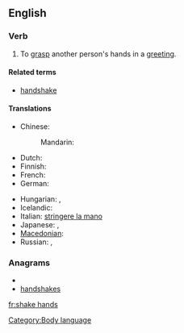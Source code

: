 ==English==

===Verb===
{{en-verb|shakes hands|shaking hands|shook hands|shaken hands}}

# To [[grasp]] another person's hands in a [[greeting]].

====Related terms====
*[[handshake]]

====Translations====
{{trans-top|grasp another person's hands in a greeting}}
* Chinese:
*: Mandarin: {{t|zh|握手|tr=wòshǒu|sc=Hani}}
* Dutch: {{t|nl|handen schudden}}
* Finnish: {{t+|fi|kätellä}}
* French: {{t|fr|serrer la main}}
* German: {{t|de|Hände schütteln}}
{{trans-mid}}
* Hungarian: {{t-|hu|kezet ráz}},  {{t-|hu|kezet fog}}
* Icelandic: {{t-|is|takast í hendur}}
* Italian: [[stringere la mano]]
* Japanese: {{t|ja|握手|alt=握手する|tr=あくしゅする, akushu-suru}}, {{t|ja|ハンドシェークする|tr=handoshēku-suru}}
* [[Macedonian]]: {{t|mk|се ракува|tr=se rákuva}}
* Russian: {{t|ru|пожимать руку|tr=požimát’ rúku|sc=Cyrl}} {{impf}}, {{t|ru|пожать руку|tr=požát’ rúku|sc=Cyrl}} {{pf}}
{{trans-bottom}}

===Anagrams===
* {{alphagram|aadehhknss}}
* [[handshakes#English|handshakes]]

[[Category:Body language]]

[[fr:shake hands]]